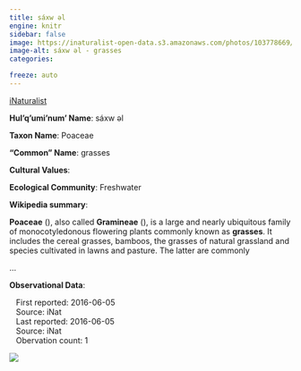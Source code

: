 ```yaml
---
title: sáxw əl
engine: knitr
sidebar: false
image: https://inaturalist-open-data.s3.amazonaws.com/photos/103778669/medium.jpg
image-alt: sáxw əl - grasses
categories:

freeze: auto
---
```


<div role="img" class="imerss-photo" style="background-image: url(https://inaturalist-open-data.s3.amazonaws.com/photos/103778669/medium.jpg)" 
 alt="sáxw əl - grasses">
 <a href="https://www.inaturalist.org/taxa/47434" target="_blank" class="taxonDisplay-iNat-extern">iNaturalist<span class="external-link"></span></a>
</div>

**Hul'q'umi'num' Name**: sáxw əl



**Taxon Name**: Poaceae

**"Common" Name**: grasses

**Cultural Values**:

:::{layout-nrow=1}

:::

**Ecological Community**: Freshwater

**Wikipedia summary**:
<link rel="mw-deduplicated-inline-style" href="mw-data:TemplateStyles:r1236090951" />
<p class="mw-empty-elt">

</p>

<p><b>Poaceae</b> (<span></span>), also called <b>Gramineae</b> (<span></span>), is a large and nearly ubiquitous family of monocotyledonous flowering plants commonly known as <b>grasses</b>. It includes the cereal grasses, bamboos, the grasses of natural grassland and species cultivated in lawns and pasture. The latter are commonly</p>...

**Observational Data**:

|    First reported: 2016-06-05

|    Source: iNat

|    Last reported: 2016-06-05

|    Source: iNat

|    Obervation count: 1

![](community_dist.png)
